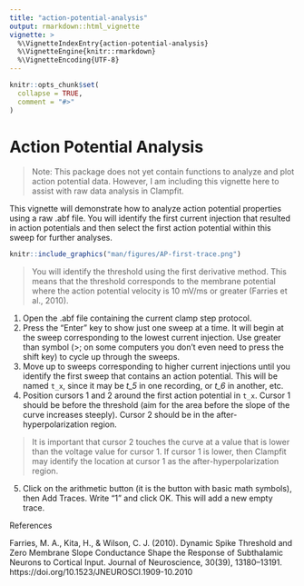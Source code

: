 ```yaml
---
title: "action-potential-analysis"
output: rmarkdown::html_vignette
vignette: >
  %\VignetteIndexEntry{action-potential-analysis}
  %\VignetteEngine{knitr::rmarkdown}
  %\VignetteEncoding{UTF-8}
---
```


```r
knitr::opts_chunk$set(
  collapse = TRUE,
  comment = "#>"
)
```

# Action Potential Analysis

> Note: This package does not yet contain functions to analyze and plot action potential data. However, I am including this vignette here to assist with raw data analysis in Clampfit.

This vignette will demonstrate how to analyze action potential properties using a raw .abf file. You will identify the first current injection that resulted in action potentials and then select the first action potential within this sweep for further analyses.

```r
knitr::include_graphics("man/figures/AP-first-trace.png")
```

> You will identify the threshold using the first derivative method. This means that the threshold corresponds to the membrane potential where the action potential velocity is 10 mV/ms or greater (Farries et al., 2010).


1. Open the .abf file containing the current clamp step protocol.
2. Press the “Enter” key to show just one sweep at a time. It will begin at the sweep corresponding to the lowest current injection. Use greater than symbol (>; on some computers you don’t even need to press the shift key) to cycle up through the sweeps.
3. Move up to sweeps corresponding to higher current injections until you identify the first sweep that contains an action potential. This will be named `t_x`, since it may be *t_5* in one recording, or *t_6* in another, etc. 
4. Position cursors 1 and 2 around the first action potential in `t_x`. Cursor 1 should be before the threshold (aim for the area before the slope of the curve increases steeply). Cursor 2 should be in the after-hyperpolarization region.

> It is important that cursor 2 touches the curve at a value that is lower than the voltage value for cursor 1. If cursor 1 is lower, then Clampfit may identify the location at cursor 1 as the after-hyperpolarization region.

5. Click on the arithmetic button (it is the button with basic math symbols), then Add Traces. Write "1" and click OK. This will add a new empty trace.


References

Farries, M. A., Kita, H., & Wilson, C. J. (2010). Dynamic Spike Threshold and Zero Membrane Slope Conductance Shape the Response of Subthalamic Neurons to Cortical Input. Journal of Neuroscience, 30(39), 13180–13191. https://doi.org/10.1523/JNEUROSCI.1909-10.2010
